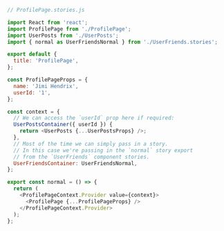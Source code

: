 ```js
// ProfilePage.stories.js

import React from 'react';
import ProfilePage from './ProfilePage';
import UserPosts from './UserPosts';
import { normal as UserFriendsNormal } from './UserFriends.stories';

export default {
  title: 'ProfilePage',
};

const ProfilePageProps = {
  name: 'Jimi Hendrix',
  userId: '1',
};

const context = {
  // We can access the `userId` prop here if required:
  UserPostsContainer({ userId }) {
    return <UserPosts {...UserPostsProps} />;
  },
  // Most of the time we can simply pass in a story.
  // In this case we're passing in the `normal` story export
  // from the `UserFriends` component stories.
  UserFriendsContainer: UserFriendsNormal,
};

export const normal = () => {
  return (
    <ProfilePageContext.Provider value={context}>
      <ProfilePage {...ProfilePageProps} />
    </ProfilePageContext.Provider>
  );
};
```
